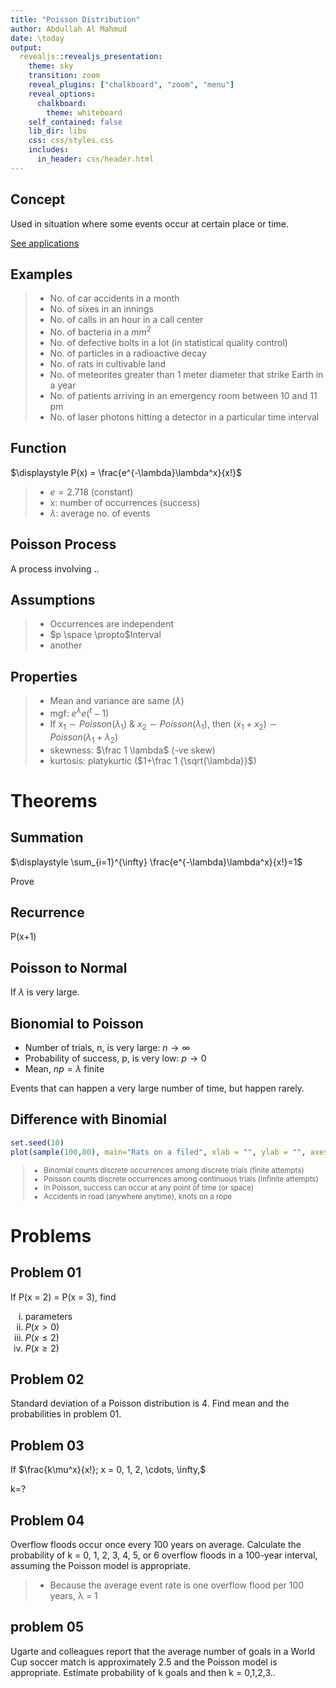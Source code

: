 ---
title: "Poisson Distribution"
author: Abdullah Al Mahmud
date: \today
output: 
  revealjs::revealjs_presentation:
    theme: sky
    transition: zoom
    reveal_plugins: ["chalkboard", "zoom", "menu"]
    reveal_options:
      chalkboard:
        theme: whiteboard
    self_contained: false
    lib_dir: libs
    css: css/styles.css
    includes:
      in_header: css/header.html
---

## Concept

Used in situation where some events occur at certain place or time. 

[See applications](https://en.wikipedia.org/wiki/Poisson_distribution#Occurrence_and_applications)

## Examples

> - No. of car accidents in a month
> - No. of sixes in an innings
> - No. of calls in an hour in a call center
> - No. of bacteria in a $mm^2$
> - No. of defective bolts in a lot (in statistical quality control)
> - No. of particles in a radioactive decay
> - No. of rats in cultivable land
> - No.  of meteorites greater than 1 meter diameter that strike Earth in a year
> - No.  of patients arriving in an emergency room between 10 and 11 pm
> - No.  of laser photons hitting a detector in a particular time interval


## Function

$\displaystyle P(x) = \frac{e^{-\lambda}\lambda^x}{x!}$

> - $e=2.718$ (constant)
> - x: number of occurrences (success)
> - $\lambda$: average no. of events

## Poisson Process

A process involving ..

## Assumptions

> - Occurrences are independent
> - $p \space \propto$Interval
> - another 

## Properties

> - Mean and variance are same ($\lambda$)
> - mgf: $e^\lambda e(^t-1)$
> - If $x_1 \sim Poisson(\lambda_1)$ & $x_2 \sim Poisson(\lambda_1)$, then $(x_1+x_2) \sim Poisson(\lambda_1+\lambda_2)$
> - skewness: $\frac 1 \lambda$ (-ve skew)
> - kurtosis: platykurtic ($1+\frac 1 {\sqrt{\lambda}}$)

# Theorems

## Summation 

$\displaystyle \sum_{i=1}^{\infty} \frac{e^{-\lambda}\lambda^x}{x!}=1$

Prove

## Recurrence 

P(x+1)

## Poisson to Normal

If $\lambda$ is very large.

## Bionomial to  Poisson

- Number of trials, n, is very large: $n \to \infty$
- Probability of success, p, is very low: $p \to 0$
- Mean, $np=\lambda$ finite

Events that can happen a very large number of time, but happen rarely. 

## Difference with Binomial

<div class="container">
<div class="col">
```{r, echo=FALSE}
set.seed(10)
plot(sample(100,80), main="Rats on a filed", xlab = "", ylab = "", axes = F, pch=19, sub = "Could be anywhere, not just on some specific points")
```
</div>
<div class="col">
<small>

> - Binomial counts discrete occurrences among discrete trials (finite attempts)
> - Poisson counts  discrete occurrences among continuous trials (infinite attempts)
> - In Poisson, success can occur at any point of time (or space)
> - Accidents in road (anywhere anytime), knots on a rope

</small>
</div>
</div>

# Problems

## Problem 01

If P(x = 2) = P(x = 3), find

i) parameters
ii) $P(x>0)$
iii) $P(x\le 2)$
iv) $P(x\ge 2)$

## Problem 02

Standard deviation of a Poisson distribution is 4. Find mean and the probabilities in problem 01.

## Problem 03

If $\frac{k\mu^x}{x!}; x = 0, 1, 2, \cdots, \infty,$

k=?

## Problem 04

Overflow floods occur once every 100 years on average. Calculate the probability of k = 0, 1, 2, 3, 4, 5, or 6 overflow floods in a 100-year interval, assuming the Poisson model is appropriate.

> - Because the average event rate is one overflow flood per 100 years, λ = 1

## problem 05

Ugarte and colleagues report that the average number of goals in a World Cup soccer match is approximately 2.5 and the Poisson model is appropriate. Estimate probability of k goals and then k = 0,1,2,3..